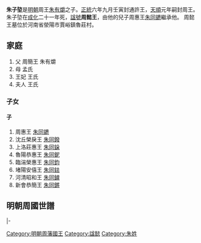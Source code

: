 {{Otheruses|subject=[[明朝|明朝]]周[[藩國|藩國]]國王周懿王|other=[[東周|東周]][[天子|天子]]周懿王|周懿王}}

'''朱子埅'''{{BD|1423年||1485年|catIdx=Z朱}}是[[明朝|明朝]]周王[[朱有爝|朱有爝]]之子。[[正统_(年号)|正統]]六年九月壬寅封通許王，[[天顺_(明朝)|天順]]元年嗣封周王。朱子埅在[[成化|成化]]二十一年死，[[諡號|諡號]]'''周懿王'''，由他的兒子周惠王[[朱同䥝|朱同䥝]]繼承他。
周懿王墓位於河南省滎陽市賈峪鎮魯莊村。

== 家庭 ==
#父 周簡王 朱有爝
#母 孟氏
#王妃 王氏 
#夫人 王氏  
=== 子女 ===
==== 子 ====
#周惠王 [[朱同䥝|朱同䥝]]
#沈丘榮戾王 [[朱同鏺|朱同鏺]]
#上洛莊惠王 [[朱同䤪|朱同䤪]]
#魯陽恭惠王 [[朱同鈮|朱同鈮]]
#臨湍榮惠王 [[朱同鈞|朱同鈞]]
#堵陽安僖王 [[朱同鉣|朱同鉣]]
#河清昭和王 [[朱同鐪|朱同鐪]]
#新會恭簡王 [[朱同鏘|朱同鏘]]

==明朝周國世譜==
{{明朝周國家族樹}}

{{s-start}}
{{s-none|無|[[明朝|明政府]]封之}}
{{s-ttl|title=[[明朝藩王列表_(周王系)#通許國|明通許國國王]]|years=1441年－1457年}}
{{s-none|無|襲封周國，封國廢除}}
|-
{{s-before|兄靖王[[朱子垕|朱子垕]]}}
{{s-ttl|title=[[明朝藩王列表_(周王系)|明周國國王]]|years=1457年－1485年}}
{{s-aft|after=子惠王[[朱同䥝|朱同䥝]]}}
{{end}}


[[Category:明朝周藩國王|Category:明朝周藩國王]]
[[Category:諡懿|Category:諡懿]]
[[Category:朱姓|Category:朱姓]]